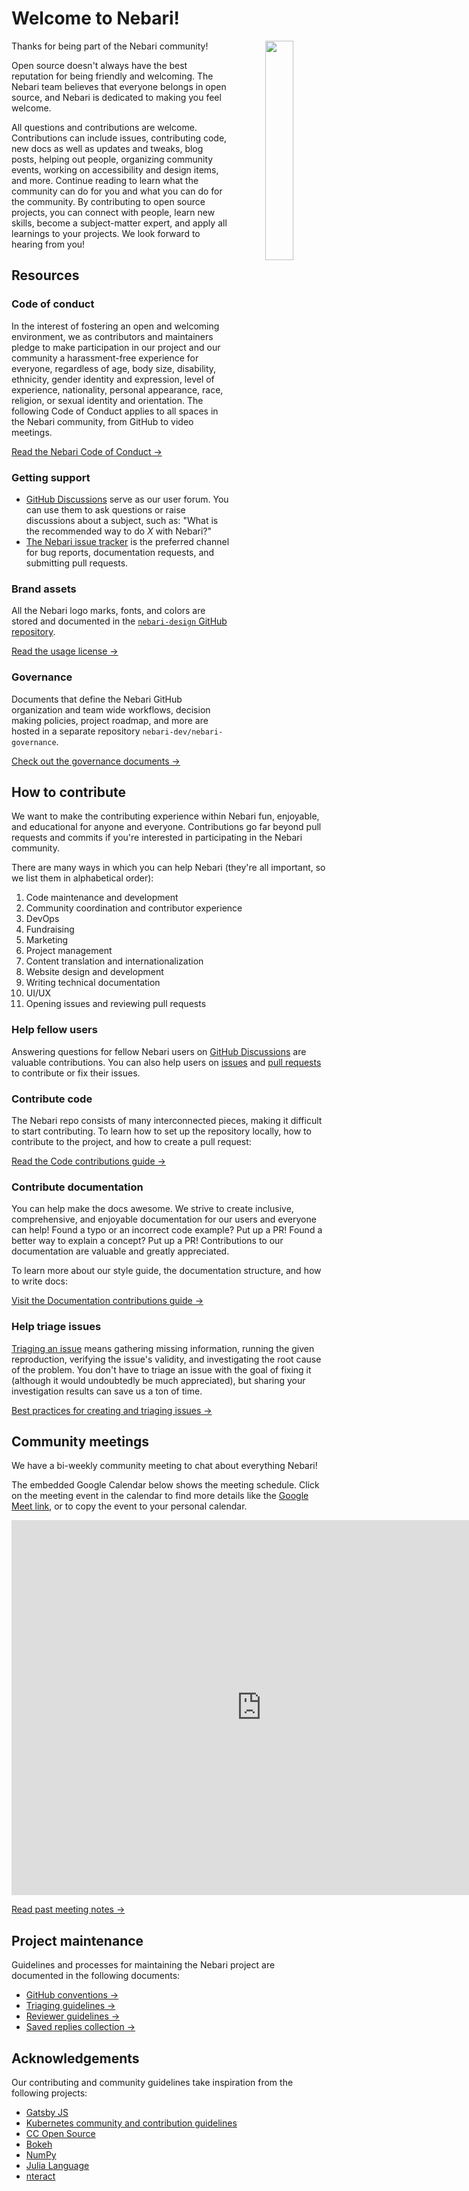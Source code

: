 
# Welcome to Nebari!

<div align="center">
    <img
        src="/img/welcome/community-icon.svg"
        align="right"
        width="30%"
        style={{border: "none", paddingBottom: 10 + "px", boxShadow: "none"}}
    />
</div>

Thanks for being part of the Nebari community!

Open source doesn't always have the best reputation for being friendly and welcoming.
The Nebari team believes that everyone belongs in open source, and Nebari is dedicated to making you feel welcome.

All questions and contributions are welcome. Contributions can include issues, contributing code, new docs as well as updates and tweaks, blog posts,
helping out people, organizing community events, working on accessibility and design items, and more.
Continue reading to learn what the community can do for you and what you can do for the community.
By contributing to open source projects, you can connect with people, learn new skills, become a subject-matter expert,
and apply all learnings to your projects. We look forward to hearing from you!

## Resources

### Code of conduct

In the interest of fostering an open and welcoming environment, we as contributors and maintainers pledge to make
participation in our project and our community a harassment-free experience for everyone, regardless of age, body size,
disability, ethnicity, gender identity and expression, level of experience, nationality, personal appearance, race,
religion, or sexual identity and orientation. The following Code of Conduct applies to all spaces in the Nebari community,
from GitHub to video meetings.

[Read the Nebari Code of Conduct →][nebari-coc]

### Getting support

- [GitHub Discussions][nebari-discussions] serve as our user forum. You can use them to ask questions or raise discussions about a subject, such as:
  "What is the recommended way to do _X_ with Nebari?"
- [The Nebari issue tracker][nebari-issues] is the preferred channel for bug reports, documentation requests, and submitting pull requests.

### Brand assets

All the Nebari logo marks, fonts, and colors are stored and documented in the [`nebari-design` GitHub repository][nebari-design].

[Read the usage license →](https://github.com/nebari-dev/nebari-design/blob/main/LICENSE)

### Governance

Documents that define the Nebari GitHub organization and team wide workflows, decision making policies, project roadmap, and more are hosted in a separate repository `nebari-dev/nebari-governance`.

[Check out the governance documents →][nebari-governance]

## How to contribute

We want to make the contributing experience within Nebari fun, enjoyable, and educational for anyone and everyone.
Contributions go far beyond pull requests and commits if you're interested in participating in the Nebari community.

There are many ways in which you can help Nebari (they're all important, so we list them in alphabetical order):

1. Code maintenance and development
2. Community coordination and contributor experience
3. DevOps
4. Fundraising
5. Marketing
6. Project management
7. Content translation and internationalization
8. Website design and development
9. Writing technical documentation
10. UI/UX
11. Opening issues and reviewing pull requests

### Help fellow users

Answering questions for fellow Nebari users on [GitHub Discussions][nebari-discussions] are valuable contributions.
You can also help users on [issues][nebari-issues] and [pull requests][nebari-prs] to contribute or fix their issues.

### Contribute code

The Nebari repo consists of many interconnected pieces, making it difficult to start contributing. To learn how to set up the repository locally, how to contribute to the project, and how to create a pull request:

[Read the Code contributions guide →][code-contributions]

### Contribute documentation

You can help make the docs awesome. We strive to create inclusive, comprehensive, and enjoyable documentation for our users and everyone can help!
Found a typo or an incorrect code example? Put up a PR! Found a better way to explain a concept?
Put up a PR! Contributions to our documentation are valuable and greatly appreciated.

To learn more about our style guide, the documentation structure, and how to write docs:

[Visit the Documentation contributions guide →][docs-contributions]

### Help triage issues

[Triaging an issue][nebari-issues] means gathering missing information, running the given reproduction, verifying the issue's validity, and investigating the root cause of the problem.
You don't have to triage an issue with the goal of fixing it (although it would undoubtedly be much appreciated), but sharing your investigation results can save us a ton of time.

[Best practices for creating and triaging issues →][community-issues]

## Community meetings

We have a bi-weekly community meeting to chat about everything Nebari!

The embedded Google Calendar below shows the meeting schedule.
Click on the meeting event in the calendar to find more details like the [Google Meet link](https://meet.google.com/ijt-fveo-nvx), or to copy the event to your personal calendar.

<iframe src="https://calendar.google.com/calendar/embed?src=c_47708599e46a75c4d54f087e881a43b57e3245da5d9cb2011695da55d481e69f%40group.calendar.google.com&ctz=Asia%2FKolkata" width="800" height="600" frameborder="0" scrolling="no"></iframe>

[Read past meeting notes →](https://github.com/nebari-dev/nebari/discussions/categories/community-meetings)

## Project maintenance

Guidelines and processes for maintaining the Nebari project are documented in the following documents:

- [GitHub conventions →][github-conventions]
- [Triaging guidelines →][triage-guidelines]
- [Reviewer guidelines →][reviewer-guidelines]
- [Saved replies collection →][saved-replies]

## Acknowledgements

Our contributing and community guidelines take inspiration from the following projects:

- [Gatsby JS](https://www.gatsbyjs.com/contributing/)
- [Kubernetes community and contribution guidelines](https://kubernetes.io/docs/contribute)
- [CC Open Source](https://opensource.creativecommons.org/contributing-code/)
- [Bokeh](https://docs.bokeh.org/en/latest/docs/dev_guide.html)
- [NumPy](https://numpy.org/contribute/)
- [Julia Language](https://github.com/JuliaLang/julia/blob/master/CONTRIBUTING.md)
- [nteract](https://github.com/nteract/nteract/blob/main/CONTRIBUTING.md)

<!-- <DocCardList items={useCurrentSidebarCategory().items} /> -->

<!-- Links -->

[nebari-issues]: https://github.com/nebari-dev/nebari/issues
[nebari-prs]: https://github.com/nebari-dev/nebari/pulls?q=is%3Apr+is%3Aopen+sort%3Aupdated-desc
[nebari-discussions]: https://github.com/nebari-dev/nebari/discussions
[nebari-coc]: https://github.com/nebari-dev/governance/blob/main/CODE_OF_CONDUCT.md
[nebari-design]: https://github.com/nebari-dev/nebari-design
[nebari-governance]: https://github.com/nebari-dev/governance

<!-- Internal links -->

[code-contributions]: community/code-contributions.mdx
[docs-contributions]: community/doc-contributions.md
[community-issues]: community/issues.md
[github-conventions]: community/maintainers/github-conventions.md
[triage-guidelines]: community/maintainers/triage-guidelines.md
[reviewer-guidelines]: community/maintainers/reviewer-guidelines.md
[saved-replies]: community/maintainers/saved-replies.md

